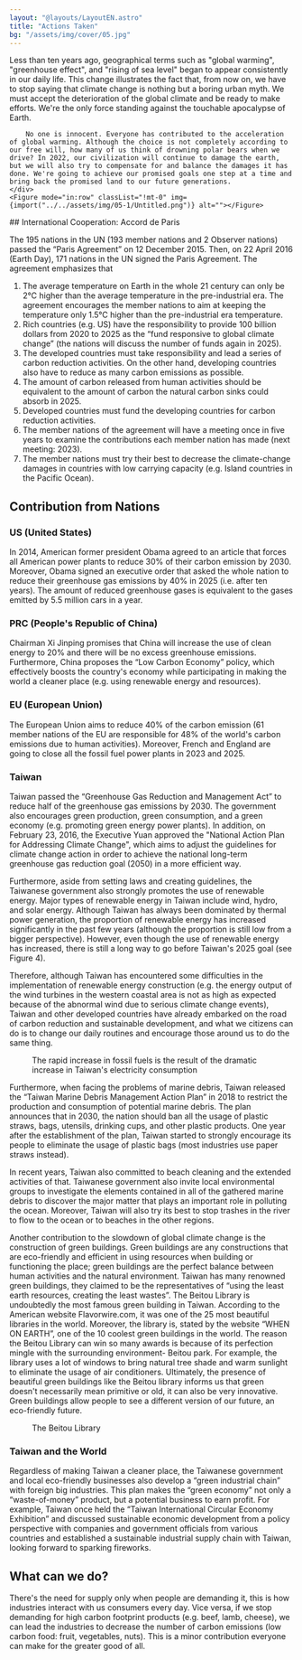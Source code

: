 ```yaml
---
layout: "@layouts/LayoutEN.astro"
title: "Actions Taken"
bg: "/assets/img/cover/05.jpg"
---
```



<Row>
    <div>
        Less than ten years ago, geographical terms such as "global warming", "greenhouse effect", and "rising of sea level" began to appear consistently in our daily life. This change illustrates the fact that, from now on, we have to stop saying that climate change is nothing but a boring urban myth. We must accept the deterioration of the global climate and be ready to make efforts. We're the only force standing against the touchable apocalypse of Earth.

        No one is innocent. Everyone has contributed to the acceleration of global warming. Although the choice is not completely according to our free will, how many of us think of drowning polar bears when we drive? In 2022, our civilization will continue to damage the earth, but we will also try to compensate for and balance the damages it has done. We're going to achieve our promised goals one step at a time and bring back the promised land to our future generations.
    </div>
    <Figure mode="in:row" classList="!mt-0" img={import("../../assets/img/05-1/Untitled.png")} alt=""></Figure>
</Row>
## International Cooperation: Accord de Paris

The 195 nations in the UN (193 member nations and 2 Observer nations) passed the “Paris Agreement” on 12 December 2015. Then, on 22 April 2016 (Earth Day), 171 nations in the UN signed the Paris Agreement. The agreement emphasizes that 

<Figure mode="center" img={import("../../assets/img/05-1/Untitled 1.png")} alt=""></Figure>

1. The average temperature on Earth in the whole 21 century can only be 2℃ higher than the average temperature in the pre-industrial era. The agreement encourages the member nations to aim at keeping the temperature only 1.5℃ higher than the pre-industrial era temperature.
2. Rich countries (e.g. US) have the responsibility to provide 100 billion dollars from 2020 to 2025 as the “fund responsive to global climate change” (the nations will discuss the number of funds again in 2025).
3. The developed countries must take responsibility and lead a series of carbon reduction activities. On the other hand, developing countries also have to reduce as many carbon emissions as possible. 
4. The amount of carbon released from human activities should be equivalent to the amount of carbon the natural carbon sinks could absorb in 2025.
5. Developed countries must fund the developing countries for carbon reduction activities.
6. The member nations of the agreement will have a meeting once in five years to examine the contributions each member nation has made (next meeting: 2023).
7. The member nations must try their best to decrease the climate-change damages in countries with low carrying capacity (e.g. Island countries in the Pacific Ocean).


## Contribution from Nations

### US (United States)

In 2014, American former president Obama agreed to an article that forces all American power plants to reduce 30% of their carbon emission by 2030. Moreover, Obama signed an executive order that asked the whole nation to reduce their greenhouse gas emissions by 40% in 2025 (i.e. after ten years). The amount of reduced greenhouse gases is equivalent to the gases emitted by 5.5 million cars in a year. 

### PRC (People's Republic of China)

Chairman Xi Jinping promises that China will increase the use of clean energy to 20% and there will be no excess greenhouse emissions. Furthermore, China proposes the “Low Carbon Economy” policy, which effectively boosts the country's economy while participating in making the world a cleaner place (e.g. using renewable energy and resources).

### EU (European Union)

The European Union aims to reduce 40% of the carbon emission (61 member nations of the EU are responsible for 48% of the world's carbon emissions due to human activities). Moreover, French and England are going to close all the fossil fuel power plants in 2023 and 2025. 

### Taiwan

Taiwan passed the “Greenhouse Gas Reduction and Management Act” to reduce half of the greenhouse gas emissions by 2030. The government also encourages green production, green consumption, and a green economy (e.g. promoting green energy power plants). In addition, on February 23, 2016, the Executive Yuan approved the "National Action Plan for Addressing Climate Change", which aims to adjust the guidelines for climate change action in order to achieve the national long-term greenhouse gas reduction goal (2050) in a more efficient way.

Furthermore, aside from setting laws and creating guidelines, the Taiwanese government also strongly promotes the use of renewable energy. Major types of renewable energy in Taiwan include wind, hydro, and solar energy. Although Taiwan has always been dominated by thermal power generation, the proportion of renewable energy has increased significantly in the past few years (although the proportion is still low from a bigger perspective). However, even though the use of renewable energy has increased, there is still a long way to go before Taiwan's 2025 goal (see Figure 4).

Therefore, although Taiwan has encountered some difficulties in the implementation of renewable energy construction (e.g. the energy output of the wind turbines in the western coastal area is not as high as expected because of the abnormal wind due to serious climate change events), Taiwan and other developed countries have already embarked on the road of carbon reduction and sustainable development, and what we citizens can do is to change our daily routines and encourage those around us to do the same thing.

<Row classList="mb-3">
    <Figure mode="in:row" img={import("../../assets/img/05-1/Untitled 2.png")} alt="">The rapid increase in fossil fuels is the result of the dramatic increase in Taiwan's electricity consumption</Figure>
    <Figure mode="in:row" img={import("../../assets/img/05-1/Untitled 3.png")} alt=""></Figure>
</Row>

Furthermore, when facing the problems of marine debris, Taiwan released the “Taiwan Marine Debris Management Action Plan” in 2018 to restrict the production and consumption of potential marine debris. The plan announces that in 2030, the nation should ban all the usage of plastic straws, bags, utensils, drinking cups, and other plastic products. One year after the establishment of the plan, Taiwan started to strongly encourage its people to eliminate the usage of plastic bags (most industries use paper straws instead). 

In recent years, Taiwan also committed to beach cleaning and the extended activities of that. Taiwanese government also invite local environmental groups to investigate the elements contained in all of the gathered marine debris to discover the major matter that plays an important role in polluting the ocean. Moreover, Taiwan will also try its best to stop trashes in the river to flow to the ocean or to beaches in the other regions. 

<Row>
    <div>
        Another contribution to the slowdown of global climate change is the construction of green buildings. Green buildings are any constructions that are eco-friendly and efficient in using resources when building or functioning the place; green buildings are the perfect balance between human activities and the natural environment. Taiwan has many renowned green buildings, they claimed to be the representatives of “using the least earth resources, creating the least wastes”. The Beitou Library is undoubtedly the most famous green building in Taiwan. According to the American website Flavorwire.com, it was one of the 25 most beautiful libraries in the world. Moreover, the library is, stated by the website “WHEN ON EARTH”, one of the 10 coolest green buildings in the world. The reason the Beitou Library can win so many awards is because of its perfection mingle with the surrounding environment- Beitou park. For example, the library uses a lot of windows to bring natural tree shade and warm sunlight to eliminate the usage of air conditioners. Ultimately, the presence of beautiful green buildings like the Beitou library informs us that green doesn't necessarily mean primitive or old, it can also be very innovative. Green buildings allow people to see a different version of our future, an eco-friendly future. 
    </div>
    <Figure mode="in:row" img={import("../../assets/img/05-1/Untitled 4.png")} alt="">The Beitou Library</Figure>
</Row>

### Taiwan and the World

Regardless of making Taiwan a cleaner place, the Taiwanese government and local eco-friendly businesses also develop a “green industrial chain” with foreign big industries. This plan makes the “green economy” not only a “waste-of-money” product, but a potential business to earn profit. For example, Taiwan once held the “Taiwan International Circular Economy Exhibition” and discussed sustainable economic development from a policy perspective with companies and government officials from various countries and established a sustainable industrial supply chain with Taiwan, looking forward to sparking fireworks.

## What can we do?

There's the need for supply only when people are demanding it, this is how industries interact with us consumers every day. Vice versa, if we stop demanding for high carbon footprint products (e.g. beef, lamb, cheese), we can lead the industries to decrease the number of carbon emissions (low carbon food: fruit, vegetables, nuts). This is a minor contribution everyone can make for the greater good of all. 

<Figure mode="center" img={import("../../assets/img/05-1/Untitled 5.png")} alt="" highQuality="2" imageFit="inside"></Figure>
